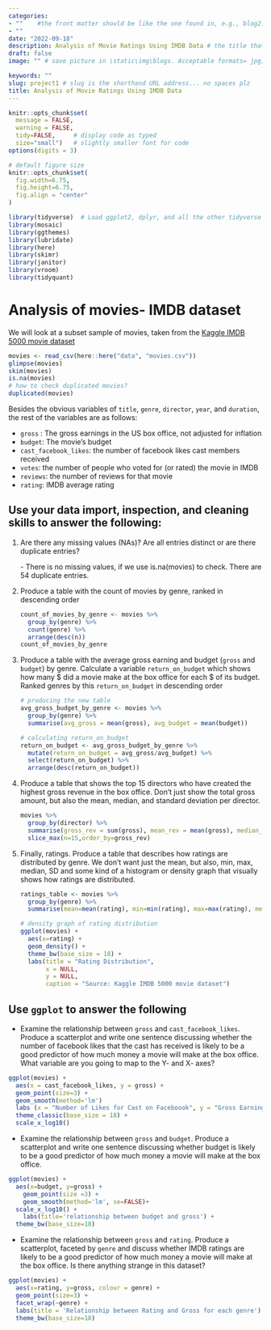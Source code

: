 ```yaml
---
categories:  
- ""    #the front matter should be like the one found in, e.g., blog2.md. It cannot be like the normal Rmd we used
- ""
date: "2022-09-18"
description: Analysis of Movie Ratings Using IMDB Data # the title that will show up once someone gets to this page
draft: false
image: "" # save picture in \static\img\blogs. Acceptable formats= jpg, jpeg, or png . Your iPhone pics wont work

keywords: ""
slug: project1 # slug is the shorthand URL address... no spaces plz
title: Analysis of Movie Ratings Using IMDB Data
---
```


```r
knitr::opts_chunk$set(
  message = FALSE, 
  warning = FALSE, 
  tidy=FALSE,     # display code as typed
  size="small")   # slightly smaller font for code
options(digits = 3)

# default figure size
knitr::opts_chunk$set(
  fig.width=6.75, 
  fig.height=6.75,
  fig.align = "center"
)
```

```r
library(tidyverse)  # Load ggplot2, dplyr, and all the other tidyverse packages
library(mosaic)
library(ggthemes)
library(lubridate)
library(here)
library(skimr)
library(janitor)
library(vroom)
library(tidyquant)
```


# Analysis of movies- IMDB dataset

We will look at a subset sample of movies, taken from the [Kaggle IMDB 5000 movie dataset](https://www.kaggle.com/carolzhangdc/imdb-5000-movie-dataset)

```r

movies <- read_csv(here::here("data", "movies.csv"))
glimpse(movies)
skim(movies)
is.na(movies)
# how to check duplicated movies?
duplicated(movies)
```

Besides the obvious variables of `title`, `genre`, `director`, `year`, and `duration`, the rest of the variables are as follows:

-   `gross` : The gross earnings in the US box office, not adjusted for inflation
-   `budget`: The movie's budget
-   `cast_facebook_likes`: the number of facebook likes cast members received
-   `votes`: the number of people who voted for (or rated) the movie in IMDB
-   `reviews`: the number of reviews for that movie
-   `rating`: IMDB average rating

## Use your data import, inspection, and cleaning skills to answer the following:

1.  Are there any missing values (NAs)? Are all entries distinct or are there duplicate entries?

    \- There is no missing values, if we use is.na(movies) to check. There are 54 duplicate entries.

2.  Produce a table with the count of movies by genre, ranked in descending order

    ```r
    count_of_movies_by_genre <- movies %>% 
      group_by(genre) %>% 
      count(genre) %>% 
      arrange(desc(n))
    count_of_movies_by_genre

    ```

3.  Produce a table with the average gross earning and budget (`gross` and `budget`) by genre. Calculate a variable `return_on_budget` which shows how many \$ did a movie make at the box office for each \$ of its budget. Ranked genres by this `return_on_budget` in descending order

    ```r
    # producing the new table
    avg_gross_budget_by_genre <- movies %>% 
      group_by(genre) %>% 
      summarise(avg_gross = mean(gross), avg_budget = mean(budget))

    # calculating return_on_budget
    return_on_budget <- avg_gross_budget_by_genre %>% 
      mutate(return_on_budget = avg_gross/avg_budget) %>% 
      select(return_on_budget) %>% 
      arrange(desc(return_on_budget))
    ```

4.  Produce a table that shows the top 15 directors who have created the highest gross revenue in the box office. Don't just show the total gross amount, but also the mean, median, and standard deviation per director.

    ```r
    movies %>% 
      group_by(director) %>% 
      summarise(gross_rev = sum(gross), mean_rev = mean(gross), median_rev = median(gross), SD_rev = sd(gross)) %>% 
      slice_max(n=15,order_by=gross_rev)
    ```

5.  Finally, ratings. Produce a table that describes how ratings are distributed by genre. We don't want just the mean, but also, min, max, median, SD and some kind of a histogram or density graph that visually shows how ratings are distributed.

    ```r
    ratings_table <- movies %>% 
      group_by(genre) %>% 
      summarise(mean=mean(rating), min=min(rating), max=max(rating), median=median(rating),SD=sd(rating))

    # density graph of rating distribution
    ggplot(movies) +
      aes(x=rating) +
      geom_density() +
      theme_bw(base_size = 18) +
      labs(title = "Rating Distribution",
           x = NULL, 
           y = NULL, 
           caption = "Source: Kaggle IMDB 5000 movie dataset")
    ```

## Use `ggplot` to answer the following

-   Examine the relationship between `gross` and `cast_facebook_likes`. Produce a scatterplot and write one sentence discussing whether the number of facebook likes that the cast has received is likely to be a good predictor of how much money a movie will make at the box office. What variable are you going to map to the Y- and X- axes?

```r

ggplot(movies) +
  aes(x = cast_facebook_likes, y = gross) +
  geom_point(size=3) +
  geom_smooth(method='lm')
  labs (x = "Number of Likes for Cast on Faceboook", y = "Gross Earnings in the US Box Office") +
  theme_classic(base_size = 18) +
  scale_x_log10()

```

-   Examine the relationship between `gross` and `budget`. Produce a scatterplot and write one sentence discussing whether budget is likely to be a good predictor of how much money a movie will make at the box office.

```r
ggplot(movies) + 
  aes(x=budget, y=gross) + 
    geom_point(size =3) + 
    geom_smooth(method='lm', se=FALSE)+ 
  scale_x_log10() + 
    labs(title='relationship between budget and gross') +
  theme_bw(base_size=18)
```

-   Examine the relationship between `gross` and `rating`. Produce a scatterplot, faceted by `genre` and discuss whether IMDB ratings are likely to be a good predictor of how much money a movie will make at the box office. Is there anything strange in this dataset?

```r
ggplot(movies) + 
  aes(x=rating, y=gross, colour = genre) +
  geom_point(size=3) +
  facet_wrap(~genre) +
  labs(title = 'Relationship between Rating and Gross for each genre') +
  theme_bw(base_size=18)
```
